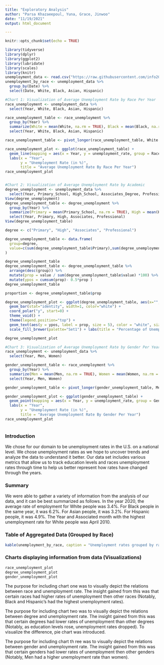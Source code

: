 ```yaml
---
title: "Exploratory Analysis"
author: "Parsa Khazaeepoul, Yuna, Grace, Jinwoo"
date: "11/19/2021"
output: html_document

---
```

```r
knitr::opts_chunk$set(echo = TRUE)

library(tidyverse)
library(dplyr)
library(ggplot2)
library(lubridate)
library(scales)
library(knitr)
unemployment_data <- read.csv("https://raw.githubusercontent.com/info201b-2021-aut/final-project-ydodobara/main/unemployment_data_us.csv?token=AV5HNBNQS2G3EMLZ3X2UWQLBT3JP2")
unemployment_by_race <- unemployment_data %>%
  group_by(Date) %>%
  select(Date, White, Black, Asian, Hispanic)

#Chart 1: Visualization of Average Unemployment Rate by Race Per Year 
race_unemployment <- unemployment_data %>%
  select(Year, White, Black, Asian, Hispanic)

race_unemployment_table <- race_unemployment %>%
  group_by(Year) %>%
  summarize(White = mean(White, na.rm = TRUE), Black = mean(Black, na.rm = TRUE), Asian = mean(Asian, na.rm = TRUE), Hispanic = mean(Hispanic, na.rm = TRUE)) %>%
  select(Year, White, Black, Asian, Hispanic)

race_unemployment_table <- pivot_longer(race_unemployment_table, White : Hispanic, names_to = "Race", values_to = "unemployment_rate")

race_unemployment_plot <- ggplot(race_unemployment_table) +
  geom_line(mapping = aes(x = Year, y = unemployment_rate, group = Race, color = Race)) +
  labs(x = "Year",
       y = "Unemployment Rate (in %)",
       title = "Average Unemployment Rate By Race Per Year")
race_unemployment_plot


#Chart 2: Visualization of Average Unemployment Rate by Academic
degree_unemployment <- unemployment_data %>% 
  select(Year, Primary_School, High_School, Associates_Degree, Professional_Degree) 
View(degree_unemployment)
degree_unemployment_table <- degree_unemployment %>%
  group_by(Year) %>%
  summarize(Primary = mean(Primary_School, na.rm = TRUE), High = mean(High_School, na.rm = TRUE), Associates = mean(Associates_Degree, na.rm = TRUE),  Professional = mean(Professional_Degree, na.rm = TRUE)) %>%
  select(Year, Primary, High, Associates, Professional)
View(degree_unemployment_table)

degree <- c("Primary", "High", "Associates", "Professional")

degree_unemployment_table <- data.frame(
  group=degree,
  value=c(sum(degree_unemployment_table$Primary),sum(degree_unemployment_table$High),sum(degree_unemployment_table$Associates), sum(degree_unemployment_table$Professional))
)

degree_unemployment_table
degree_unemployment_table <- degree_unemployment_table %>% 
  arrange(desc(group)) %>%
  mutate(prop = value / sum(degree_unemployment_table$value) *100) %>%
  mutate(ypos = cumsum(prop)- 0.5*prop )
degree_unemployment_table

proportion <- degree_unemployment_table$prop

degree_unemployment_plot <- ggplot(degree_unemployment_table, aes(x="", y=prop, fill=degree)) +
  geom_bar(stat="identity", width=1, color="white") +
  coord_polar("y", start=0) +
  theme_void() + 
  theme(legend.position="top") +
  geom_text(aes(y = ypos, label = prop, size = 5), color = "white", size=6) +
  scale_fill_brewer(palette="Set1") + labs(title = "Percentage of Unemployment by Degree (in %)")

degree_unemployment_plot

#Chart 3: Visualization of Average Unemployment Rate by Gender Per Year 
race_unemployment <- unemployment_data %>%
  select(Year, Men, Women)

gender_unemployment_table <- race_unemployment %>%
  group_by(Year) %>%
  summarize(Men = mean(Men, na.rm = TRUE), Women = mean(Women, na.rm = TRUE)) %>%
  select(Year, Men, Women)

gender_unemployment_table <- pivot_longer(gender_unemployment_table, Men : Women, names_to = "Gender", values_to = "unemployment_rate")

gender_unemployment_plot <- ggplot(gender_unemployment_table) +
  geom_point(mapping = aes(x = Year, y = unemployment_rate, group = Gender, color = Gender)) +
  labs(x = "Year",
       y = "Unemployment Rate (in %)",
       title = "Average Unemployment Rate By Gender Per Year")
race_unemployment_plot



```

### Introduction
We chose for our domain to be unemployment rates in the U.S. on a national level. We chose unemployment rates as we hope to uncover trends and analyze the data to understand it better. Our data set includes various metrics that allow us to track education levels and races unemployment rates through time to help us better represent how rates have changed through the years. 

### Summary
We were able to gather a variety of information from the analysis of our data, and it can be best summarized as follows. In the year 2020, the average rate of employment for White people was 3.4%. For Black people in the same year, it was 6.2%. For Asian people, it was 3.2%. For Hispanic people, it was 4.9%. The Year and Associated month with the highest unemployment rate for White people was April 2010.

### Table of Aggregated Data (Grouped by Race)
```r

kable(unemployment_by_race, caption = "Unemployment rates grouped by race:")
```


### Charts displaying information from data (Visualizations)
```r
race_unemployment_plot
degree_unemployment_plot
gender_unemployment_plot
```

The purpose for including chart one was to visually depict the relations between race and unemployment rate. The insight gained from this was that certain races had higher rates of unemployment then other races (Notably, Black and Hispanic's had the highest unemployment rates).

The purpose for including chart two was to visually depict the relations between degree and unemployment rate. The insight gained from this was that certain degrees had lower rates of unemployment than other degrees (Notably, as education levels rose, unemployment rates dropped). To visualize the difference, pie chart was introduced.

The purpose for including chart th    ree was to visually depict the relations between gender and unemployment rate. The insight gained from this was that certain genders had lower rates of unemployment then other genders (Notably, Men had a higher unemployment rate than women).
